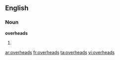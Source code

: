 ==English==

===Noun===
'''overheads'''

# {{plural of|[[overhead]]}}

[[ar:overheads]]
[[fr:overheads]]
[[ta:overheads]]
[[vi:overheads]]